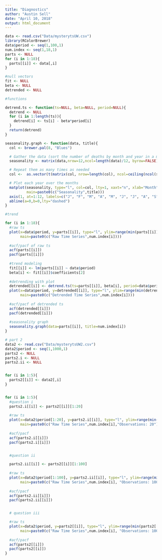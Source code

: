 ```yaml
---
title: "Diagnostics"
author: "Austin Sell"
date: "April 10, 2018"
output: html_document
---
```


```r


data <- read.csv("Data/mysterytsUW.csv")
library(RColorBrewer)
data$period <- seq(1,100,1)
num.index <- seq(1,18,1)
parts <- NULL
for (i in 1:18){
  parts[[i]] <- data[,i]
}

#null vectors
fit <- NULL
beta <- NULL
detrended <- NULL

#functions

detrend.ts <- function(ts=NULL, beta=NULL, period=NULL){
  detrend <- NULL
  for (i in 1:length(ts)){
    detrend[i] <- ts[i] - beta*period[i]
  }
  return(detrend)
}

seasonality.graph <- function(data, title){
  col <- brewer.pal(8, "Blues")

  # Gather the data (sort the number of deaths by month and year in a matrix)
  seasonality <- matrix(data,nrow=12,ncol=length(data)/12, byrow=FALSE)

  # Repeat them as many times as needed
  col <-  as.vector(t(matrix(col, nrow=length(col), ncol=ceiling(ncol(seasonality)/length(col)))))

  # Plot each year over the months
  matplot(seasonality, type="l", col=col, lty=1, xaxt="n", xlab="Month",
          main=paste0(c("Seasonality",title)))
  axis(1, at=1:12, labels=c("J", "F", "M", "A", "M", "J", "J", "A", "S", "O", "N", "D"))
  abline(a=0,b=0,lty="dashed")
}

#trend

for (i in 1:18){
  #raw ts
  plot(x=data$period, y=parts[[i]], type="l", ylim=range(min(parts[[i]]),max(parts[[i]])),
       main=paste0(c("Raw Time Series",num.index[i])))
  
  #acf/pacf of raw ts
  acf(parts[[i]])
  pacf(parts[[i]])
  
  #trend modeling
  fit[[i]] <- lm(parts[[i]] ~ data$period)
  beta[i] <- fit[[i]]$coefficients[2]
  
  #detrending with plot
  detrended[[i]] <- detrend.ts(ts=parts[[i]], beta[i], period=data$period)
  plot(x=data$period, y=detrended[[i]], type="l", ylim=range(min(detrended[[i]]),max(detrended[[i]])),
       main=paste0(c("Detrended Time Series",num.index[i])))
  
  #acf/pacf of detrended ts
  acf(detrended[[i]])
  pacf(detrended[[i]])
  
  #seasonality graph
  seasonality.graph(data=parts[[i]], title=num.index[i])
}

```

```r
# part 2
data2 <- read.csv("Data/mysterytsUW2.csv")
data2$period <- seq(1,1000,1)
parts2 <- NULL
parts2.i <- NULL
parts2.ii <- NULL


for (i in 1:5){
  parts2[[i]] <- data2[,i]
}


for (i in 1:5){
  #question i
  parts2.i[[i]] <- parts2[[i]][1:20]
  
  #raw ts
  plot(x=data2$period[1:20], y=parts2.i[[i]], type="l", ylim=range(min(parts2.i[[i]]),max(parts2.i[[i]])),
       main=paste0(c("Raw Time Series",num.index[i],"Observations: 20")))
  
  #acf/pacf
  acf(parts2.i[[i]])
  pacf(parts2.i[[i]])


  #question ii

  parts2.ii[[i]] <- parts2[[i]][1:100]
  
  #raw ts
  plot(x=data2$period[1:100], y=parts2.ii[[i]], type="l", ylim=range(min(parts2.ii[[i]]),max(parts2.ii[[i]])),
       main=paste0(c("Raw Time Series",num.index[i], "Observations: 100")))
  
  #acf/pacf
  acf(parts2.ii[[i]])
  pacf(parts2.ii[[i]])


  # question iii

  #raw ts
  plot(x=data2$period, y=parts2[[i]], type="l", ylim=range(min(parts2[[i]]),max(parts2[[i]])),
       main=paste0(c("Raw Time Series",num.index[i], "Observations: 1000")))
  
  #acf/pacf
  acf(parts2[[i]])
  pacf(parts2[[i]])
}
```